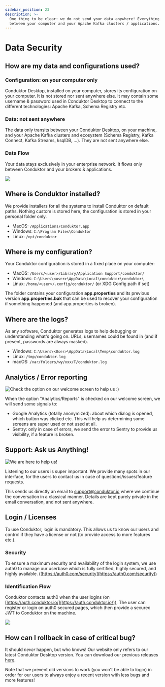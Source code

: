 ```yaml
---
sidebar_position: 23
description: >-
  One thing to be clear: we do not send your data anywhere! Everything stays
  between your computer and your Apache Kafka clusters / applications.
---
```



# Data Security

## How are my data and configurations used?

### Configuration: on your computer only

Conduktor Desktop, installed on your computer, stores its configuration on your computer. It is not stored nor sent anywhere else. It may contain some username & password used in Conduktor Desktop to connect to the different technologies: Apache Kafka, Schema Registry etc.

### Data: not sent anywhere

The data only transits between your Conduktor Desktop, on your machine, and your Apache Kafka clusters and ecosystem (Schema Registry, Kafka Connect, Kafka Streams, ksqlDB, ...). They are not sent anywhere else.

### Data Flow

Your data stays exclusively in your enterprise network. It flows only between Conduktor and your brokers & applications.

![](./assets/assets/screenshot-2021-02-15-at-11.41.49.png)

## Where is Conduktor installed?

We provide installers for all the systems to install Conduktor on default paths. Nothing custom is stored here, the configuration is stored in your personal folder only.

- MacOS: `/Applications/Conduktor.app`
- Windows: `C:\Program Files\Conduktor`
- Linux: `/opt/conduktor`

## Where is my configuration?

Your Conduktor configuration is stored in a fixed place on your computer:

- MacOS: `/Users/<user>/Library/Application Support/conduktor/`
- Windows: `C:\Users\<user>\AppData\Local\conduktor\conduktor\`
- Linux: `/home/<user>/.config/conduktor/` (or XDG Config path if set)

<InfoBox type="warning">
The folder contains your configuration <strong>app.properties</strong> and its previous version <strong>app.properties.bak</strong> that can be used to recover your configuration if something happened (and app.properties is broken).
</InfoBox>

## Where are the logs?

As any software, Conduktor generates logs to help debugging or understanding what's going on. URLs, usernames could be found in (and if present, passwords are always masked).

- Windows: `C:\Users\<User>\AppData\Local\Temp\conduktor.log`
- Linux: `/tmp/conduktor.log`
- macOS: `/var/folders/wy/xxx/T/conduktor.log`

## Analytics / Error reporting

![Check the option on our welcome screen to help us :)](<./assets/assets/screenshot-2021-02-15-at-10.59.49 (1).png>)

When the option "Analytics/Reports" is checked on our welcome screen, we will send some signals to:

- Google Analytics (totally anonymized): about which dialog is opened, which button was clicked etc. This will help us determining some screens are super used or not used at all.
- Sentry: only in case of errors, we send the error to Sentry to provide us visibility, if a feature is broken.

## Support: Ask us Anything!

![We are here to help us!](./assets/assets/screenshot-2021-02-15-at-11.30.03.png)

Listening to our users is super important. We provide many spots in our interface, for the users to contact us in case of questions/issues/feature requests.

This sends us directly an email to support@conduktor.io where we continue the conversation in a classical manner. Details are kept purely private in the email conversation, and not sent anywhere.

## Login / Licenses

To use Conduktor, login is mandatory. This allows us to know our users and control if they have a license or not (to provide access to more features etc.).

### Security

To ensure a maximum security and availability of the login system, we use auth0 to manage our userbase which is fully certified, highly secured, and highly available. ([https://auth0.com/security](https://auth0.com/security))

### Identification Flow

Conduktor contacts auth0 when the user logins (on [https://auth.conduktor.io/](https://auth.conduktor.io/)). The user can register or login on auth0 secured pages, which then provide a secured JWT to Conduktor on the machine.

![](./assets/assets/screenshot-2021-02-15-at-11.26.03.png)

## How can I rollback in case of critical bug?

It should _never_ happen, but who knows! Our website only refers to our latest Conduktor Desktop version. You can download our previous releases [here](https://github.com/conduktor/builds/releases).

Note that we prevent old versions to work (you won't be able to login) in order for our users to always enjoy a recent version with less bugs and more features!
